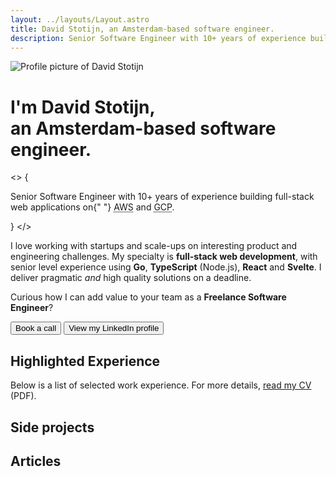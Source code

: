 ```yaml
---
layout: ../layouts/Layout.astro
title: David Stotijn, an Amsterdam-based software engineer.
description: Senior Software Engineer with 10+ years of experience building full-stack web applications on AWS and GCP.
---
```




<Image
  src={avatar}
  format="webp"
  quality={100}
  class="w-24 rounded-full sm:w-36"
  alt="Profile picture of David Stotijn"
/>

# I'm <span class="text-blue-500">David Stotijn</span>,<br/>an Amsterdam-based software engineer.

<>
  {
    <p class="relative text-xl font-medium !leading-normal text-gray-500 sm:text-2xl">
      Senior Software Engineer with 10+ years of experience building full-stack web applications on{" "}
      <abbr title="Amazon Web Services">AWS</abbr> and <abbr title="Google Cloud Platform">GCP</abbr>.
    </p>
  }
</>

I love working with startups and scale-ups on interesting product and
engineering challenges. My specialty is **full-stack web development**, with
senior level experience using **Go**, **TypeScript** (Node.js), **React** and
**Svelte**. I deliver pragmatic _and_ high quality solutions on a deadline.

Curious how I can add value to your team as a **Freelance Software Engineer**?

<div class="mt-4 flex flex-wrap gap-3">
  <Button href="https://cal.com/dstotijn/15min" target="_blank" class="!bg-blue-600 hover:!bg-blue-500">
    <Icon name="mdi:calendar" class="mr-2 h-4 w-4" />
    Book a call
  </Button>
  <Button href="https://www.linkedin.com/in/dstotijn/" target="_blank">
    <Icon name="mdi:linkedin" class="mr-2 h-4 w-4" />
    View my LinkedIn profile
  </Button>
</div>

## Highlighted Experience

Below is a list of selected work experience. For more details, [read my CV](/cv_david_stotijn.pdf) (PDF).

<WorkExperiences />

## Side projects

<SideProjectsCards />

## Articles

<ArticlesList />
